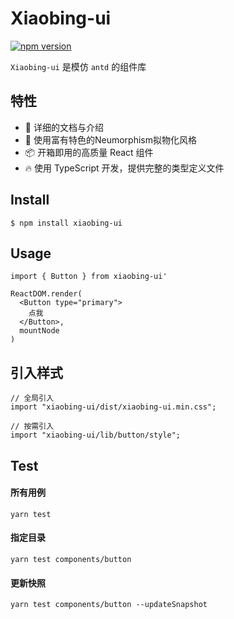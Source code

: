 
<Meta title="文档|开始使用" />


# Xiaobing-ui

[![npm version](https://img.shields.io/badge/npm-download-green)]()

`Xiaobing-ui` 是模仿 `antd` 的组件库

## 特性

- 📕 详细的文档与介绍
- 🎨 使用富有特色的Neumorphism拟物化风格
- 📦 开箱即用的高质量 React 组件
- 🔥 使用 TypeScript 开发，提供完整的类型定义文件


## Install

```
$ npm install xiaobing-ui
```

## Usage

```tsx
import { Button } from xiaobing-ui'

ReactDOM.render(
  <Button type="primary">
    点我
  </Button>,
  mountNode
)
```

## 引入样式

```tsx
// 全局引入
import "xiaobing-ui/dist/xiaobing-ui.min.css";

// 按需引入
import "xiaobing-ui/lib/button/style";
```

## Test

#### 所有用例

```
yarn test
```

#### 指定目录

```
yarn test components/button
```

#### 更新快照

```
yarn test components/button --updateSnapshot
```


